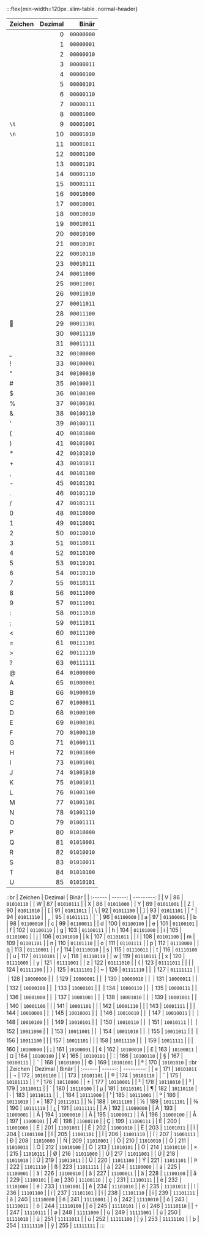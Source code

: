 :::flex{min-width=120px .slim-table .normal-header}

| Zeichen | Dezimal |      Binär |
| :------ | ------: | ---------: |
|         |       0 | `00000000` |
|         |       1 | `00000001` |
|         |       2 | `00000010` |
|         |       3 | `00000011` |
|         |       4 | `00000100` |
|         |       5 | `00000101` |
|         |       6 | `00000110` |
|         |       7 | `00000111` |
|         |       8 | `00001000` |
| `\t`    |       9 | `00001001` |
| `\n`    |      10 | `00001010` |
|         |      11 | `00001011` |
|         |      12 | `00001100` |
|         |      13 | `00001101` |
|         |      14 | `00001110` |
|         |      15 | `00001111` |
|         |      16 | `00010000` |
|         |      17 | `00010001` |
|         |      18 | `00010010` |
|         |      19 | `00010011` |
|         |      20 | `00010100` |
|         |      21 | `00010101` |
|         |      22 | `00010110` |
|         |      23 | `00010111` |
|         |      24 | `00011000` |
|         |      25 | `00011001` |
|         |      26 | `00011010` |
|         |      27 | `00011011` |
|         |      28 | `00011100` |
|        |      29 | `00011101` |
|         |      30 | `00011110` |
|         |      31 | `00011111` |
| `⎵`     |      32 | `00100000` |
| !       |      33 | `00100001` |
| "       |      34 | `00100010` |
| #       |      35 | `00100011` |
| $       |      36 | `00100100` |
| %       |      37 | `00100101` |
| &       |      38 | `00100110` |
| '       |      39 | `00100111` |
| (       |      40 | `00101000` |
| )       |      41 | `00101001` |
| \*      |      42 | `00101010` |
| +       |      43 | `00101011` |
| ,       |      44 | `00101100` |
| -       |      45 | `00101101` |
| .       |      46 | `00101110` |
| /       |      47 | `00101111` |
| 0       |      48 | `00110000` |
| 1       |      49 | `00110001` |
| 2       |      50 | `00110010` |
| 3       |      51 | `00110011` |
| 4       |      52 | `00110100` |
| 5       |      53 | `00110101` |
| 6       |      54 | `00110110` |
| 7       |      55 | `00110111` |
| 8       |      56 | `00111000` |
| 9       |      57 | `00111001` |
| :       |      58 | `00111010` |
| ;       |      59 | `00111011` |
| \<      |      60 | `00111100` |
| =       |      61 | `00111101` |
| >       |      62 | `00111110` |
| ?       |      63 | `00111111` |
| @       |      64 | `01000000` |
| A       |      65 | `01000001` |
| B       |      66 | `01000010` |
| C       |      67 | `01000011` |
| D       |      68 | `01000100` |
| E       |      69 | `01000101` |
| F       |      70 | `01000110` |
| G       |      71 | `01000111` |
| H       |      72 | `01001000` |
| I       |      73 | `01001001` |
| J       |      74 | `01001010` |
| K       |      75 | `01001011` |
| L       |      76 | `01001100` |
| M       |      77 | `01001101` |
| N       |      78 | `01001110` |
| O       |      79 | `01001111` |
| P       |      80 | `01010000` |
| Q       |      81 | `01010001` |
| R       |      82 | `01010010` |
| S       |      83 | `01010011` |
| T       |      84 | `01010100` |
| U       |      85 | `01010101` |
::br
| Zeichen | Dezimal |      Binär |
| :------ | ------: | ---------: |
| V       |      86 | `01010110` |
| W       |      87 | `01010111` |
| X       |      88 | `01011000` |
| Y       |      89 | `01011001` |
| Z       |      90 | `01011010` |
| [       |      91 | `01011011` |
| \\      |      92 | `01011100` |
| ]       |      93 | `01011101` |
| ^       |      94 | `01011110` |
| \_      |      95 | `01011111` |
| \`      |      96 | `01100000` |
| a       |      97 | `01100001` |
| b       |      98 | `01100010` |
| c       |      99 | `01100011` |
| d       |     100 | `01100100` |
| e       |     101 | `01100101` |
| f       |     102 | `01100110` |
| g       |     103 | `01100111` |
| h       |     104 | `01101000` |
| i       |     105 | `01101001` |
| j       |     106 | `01101010` |
| k       |     107 | `01101011` |
| l       |     108 | `01101100` |
| m       |     109 | `01101101` |
| n       |     110 | `01101110` |
| o       |     111 | `01101111` |
| p       |     112 | `01110000` |
| q       |     113 | `01110001` |
| r       |     114 | `01110010` |
| s       |     115 | `01110011` |
| t       |     116 | `01110100` |
| u       |     117 | `01110101` |
| v       |     118 | `01110110` |
| w       |     119 | `01110111` |
| x       |     120 | `01111000` |
| y       |     121 | `01111001` |
| z       |     122 | `01111010` |
| {       |     123 | `01111011` |
| \|      |     124 | `01111100` |
| }       |     125 | `01111101` |
| ~       |     126 | `01111110` |
|        |     127 | `01111111` |
|        |     128 | `10000000` |
|        |     129 | `10000001` |
|        |     130 | `10000010` |
|        |     131 | `10000011` |
|        |     132 | `10000100` |
|        |     133 | `10000101` |
|        |     134 | `10000110` |
|        |     135 | `10000111` |
|        |     136 | `10001000` |
|        |     137 | `10001001` |
|        |     138 | `10001010` |
|        |     139 | `10001011` |
|        |     140 | `10001100` |
|         |     141 | `10001101` |
|         |     142 | `10001110` |
|         |     143 | `10001111` |
|         |     144 | `10010000` |
|        |     145 | `10010001` |
|        |     146 | `10010010` |
|        |     147 | `10010011` |
|        |     148 | `10010100` |
|        |     149 | `10010101` |
|        |     150 | `10010110` |
|        |     151 | `10010111` |
|        |     152 | `10011000` |
|        |     153 | `10011001` |
|        |     154 | `10011010` |
|        |     155 | `10011011` |
|        |     156 | `10011100` |
|         |     157 | `10011101` |
|         |     158 | `10011110` |
|        |     159 | `10011111` |
|         |     160 | `10100000` |
| ¡       |     161 | `10100001` |
| ¢       |     162 | `10100010` |
| £       |     163 | `10100011` |
| ¤       |     164 | `10100100` |
| ¥       |     165 | `10100101` |
| ¦       |     166 | `10100110` |
| §       |     167 | `10100111` |
| ¨       |     168 | `10101000` |
| ©       |     169 | `10101001` |
| ª       |     170 | `10101010` |
::br
| Zeichen | Dezimal |      Binär |
| :------ | ------: | ---------: |
| «       |     171 | `10101011` |
| ¬       |     172 | `10101100` |
|         |     173 | `10101101` |
| ®       |     174 | `10101110` |
| ¯       |     175 | `10101111` |
| °       |     176 | `10110000` |
| ±       |     177 | `10110001` |
| ²       |     178 | `10110010` |
| ³       |     179 | `10110011` |
| ´       |     180 | `10110100` |
| µ       |     181 | `10110101` |
| ¶       |     182 | `10110110` |
| ·       |     183 | `10110111` |
| ¸       |     184 | `10111000` |
| ¹       |     185 | `10111001` |
| º       |     186 | `10111010` |
| »       |     187 | `10111011` |
| ¼       |     188 | `10111100` |
| ½       |     189 | `10111101` |
| ¾       |     190 | `10111110` |
| ¿       |     191 | `10111111` |
| À       |     192 | `11000000` |
| Á       |     193 | `11000001` |
| Â       |     194 | `11000010` |
| Ã       |     195 | `11000011` |
| Ä       |     196 | `11000100` |
| Å       |     197 | `11000101` |
| Æ       |     198 | `11000110` |
| Ç       |     199 | `11000111` |
| È       |     200 | `11001000` |
| É       |     201 | `11001001` |
| Ê       |     202 | `11001010` |
| Ë       |     203 | `11001011` |
| Ì       |     204 | `11001100` |
| Í       |     205 | `11001101` |
| Î       |     206 | `11001110` |
| Ï       |     207 | `11001111` |
| Ð       |     208 | `11010000` |
| Ñ       |     209 | `11010001` |
| Ò       |     210 | `11010010` |
| Ó       |     211 | `11010011` |
| Ô       |     212 | `11010100` |
| Õ       |     213 | `11010101` |
| Ö       |     214 | `11010110` |
| ×       |     215 | `11010111` |
| Ø       |     216 | `11011000` |
| Ù       |     217 | `11011001` |
| Ú       |     218 | `11011010` |
| Û       |     219 | `11011011` |
| Ü       |     220 | `11011100` |
| Ý       |     221 | `11011101` |
| Þ       |     222 | `11011110` |
| ß       |     223 | `11011111` |
| à       |     224 | `11100000` |
| á       |     225 | `11100001` |
| â       |     226 | `11100010` |
| ã       |     227 | `11100011` |
| ä       |     228 | `11100100` |
| å       |     229 | `11100101` |
| æ       |     230 | `11100110` |
| ç       |     231 | `11100111` |
| è       |     232 | `11101000` |
| é       |     233 | `11101001` |
| ê       |     234 | `11101010` |
| ë       |     235 | `11101011` |
| ì       |     236 | `11101100` |
| í       |     237 | `11101101` |
| î       |     238 | `11101110` |
| ï       |     239 | `11101111` |
| ð       |     240 | `11110000` |
| ñ       |     241 | `11110001` |
| ò       |     242 | `11110010` |
| ó       |     243 | `11110011` |
| ô       |     244 | `11110100` |
| õ       |     245 | `11110101` |
| ö       |     246 | `11110110` |
| ÷       |     247 | `11110111` |
| ø       |     248 | `11111000` |
| ù       |     249 | `11111001` |
| ú       |     250 | `11111010` |
| û       |     251 | `11111011` |
| ü       |     252 | `11111100` |
| ý       |     253 | `11111101` |
| þ       |     254 | `11111110` |
| ÿ       |     255 | `11111111` |
:::
